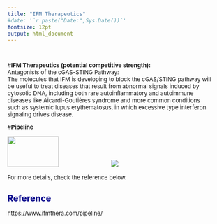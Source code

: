 ```yaml
---
title: "IFM Therapeutics"
#date: '`r paste("Date:",Sys.Date())`'
fontsize: 12pt
output: html_document
---
```


<style type="text/css">

body{ /* Normal  */
      font-size: 13px;
  }
}
h1.title {
  font-size: 28px;
  color: DarkBlue;
}
h1 { /* Header 1 */
  font-size: 20px;
  color: DarkBlue;
}
h2 { /* Header 2 */
    font-size: 16px;
  color: DarkBlue;
}

}
code.r{ /* Code block */
    font-size: 12px;
}
pre { /* Code block - determines code spacing between lines */
    font-size: 14px;
}
</style>

\



#**IFM Therapeutics (potential competitive strength):  **  
Antagonists of the cGAS-STING Pathway:   
The molecules that IFM is developing to block the cGAS/STING pathway will be useful to treat diseases that result from abnormal signals induced by cytosolic DNA, including both rare autoinflammatory and autoimmune diseases like Aicardi-Goutières syndrome and more common conditions such as systemic lupus erythematosus, in which excessive type interferon signaling drives disease. 


#**Pipeline**  

<img src="timeline_pic.png" style="width:50%; height:70px">
<img src="./company_analysis_excel/ifm.jpg">





For more details, check the reference below.




# Reference     
https://www.ifmthera.com/pipeline/




